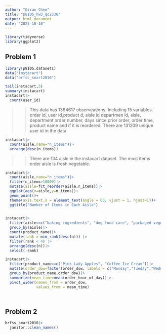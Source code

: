 ```yaml
---
author: "Qiran Chen"
title: "p8105_hw3_qc2336"
output: html_document
date: "2023-10-10"
---
```


```r
library(tidyverse)
library(ggplot2)
```

## Problem 1


```r
library(p8105.datasets)
data("instacart")
data("brfss_smart2010")
```

```r
tail(instacart,5)
summary(instacart)
instacart|> 
  count(user_id)
```
>> This data has 1384617 observeations. Including 15 variables order id, user id,product d, aisle id departmen id, aisle, department order number, days since prior order, order time, product name and if it is reordered. There are 131209 unique user id in the data.


```r
instacart|>
  count(aisle,name="n_items")|>
  arrange(desc(n_items))

```
>> There are 134 aisle in the instacart dataset. The most items order aisle is fresh vegetable.

```r
instacart|>
  count(aisle,name="n_items")|>
  filter(n_items>10000)|>
  mutate(aisle=fct_reorder(aisle,n_items))|>
  ggplot(aes(x=aisle,y=n_items))+
  geom_point()+
  theme(axis.text.x = element_text(angle = 65, vjust = 1, hjust=1))+
  ggtitle("Number of Items in Each Aisle")
  
```

```r
instacart|>
  filter(aisle==c("baking ingredients", "dog food care", "packaged vegetables fruits"))|>
  group_by(aisle)|>
  count(product_name)|>
  mutate(rank = min_rank(desc(n))) |>
  filter(rank < 4) |>
  arrange(desc(n))|>
  select(-rank)
```
```r
instacart|>
  filter(product_name==c("Pink Lady Apples", "Coffee Ice Cream"))|>
  mutate(order_dow=factor(order_dow, labels = c("Monday","Tueday","Wednesday","Thursday","Friday", "Saturday", "Sunday")))|>
  group_by(product_name,order_dow)|>
  summarize(mean_time=mean(order_hour_of_day))|>
  pivot_wider(names_from = order_dow,
              values_from = mean_time)
                    
  
```
## Problem 2

```r
brfss_smart2010|>
  janitor::clean_names()
```

